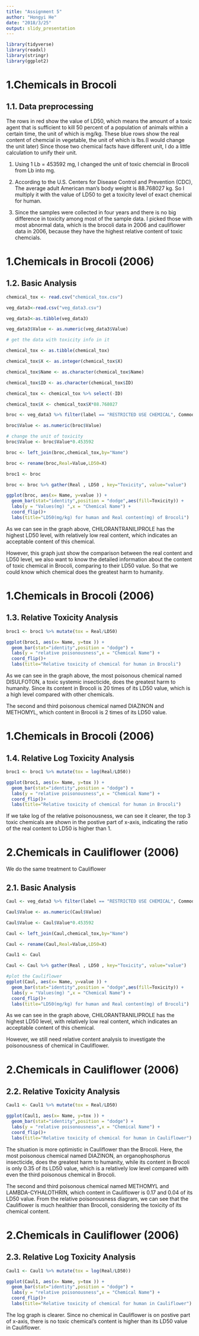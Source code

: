 ---
title: "Assignment 5"
author: "Hongyi He"
date: "2018/3/25"
output: slidy_presentation
---

```{r, echo = T, include=F}
library(tidyverse)
library(readxl)
library(stringr)
library(ggplot2)
```

# 1.Chemicals in Brocoli

## 1.1. Data preprocessing
  The rows in red show the value of LD50, which means the amount of a toxic agent that is sufficient to kill 50 percent of a population of animals within a certain time, the unit of which is mg/kg.
  These blue rows show the real content of chemcial in vegetable, the unit of which is lbs.(I would change the unit later)
  Since those two chemical facts have different unit, I do a little calculation to unify their unit.
  
  1) Using 1 Lb = 453592 mg, I changed the unit of toxic chemcial in Brocoli from Lb into mg.
  
  2) According to the U.S. Centers for Disease Control and Prevention (CDC), The average adult American man's body weight is 88.768027 kg. So I multiply it with the value of LD50 to get a toxicity level of exact chemical for human.
  
  3) Since the samples were collected in four years and there is no big difference in toxicity among most of the sample data. I picked those with most abnormal data, which is the brocoli data in 2006 and cauliflower data in 2006, because they have the highest relative content of toxic chemcials.

# 1.Chemicals in Brocoli (2006)

## 1.2. Basic Analysis

```{r, echo = F, warning=F}
chemical_tox <- read.csv("chemical_tox.csv")

veg_data3<-read.csv("veg_data3.csv")

veg_data3<-as.tibble(veg_data3)

veg_data3$Value <- as.numeric(veg_data3$Value)

# get the data with toxicity info in it

chemical_tox <- as.tibble(chemical_tox)

chemical_tox$X <- as.integer(chemical_tox$X)

chemical_tox$Name <- as.character(chemical_tox$Name)

chemical_tox$ID <- as.character(chemical_tox$ID)

chemical_tox <- chemical_tox %>% select(-ID)

chemical_tox$X <- chemical_tox$X*88.768027

broc <- veg_data3 %>% filter(label == "RESTRICTED USE CHEMICAL", Commodity == "BROCCOLI", Unit.of.Measurement==" MEASURED IN LB")

broc$Value <- as.numeric(broc$Value)

# change the unit of toxicity
broc$Value <- broc$Value*0.453592

broc <- left_join(broc,chemical_tox,by="Name")

broc <- rename(broc,Real=Value,LD50=X)

broc1 <- broc

broc <- broc %>% gather(Real , LD50 , key="Toxicity", value="value")

ggplot(broc, aes(x= Name, y=value )) + 
  geom_bar(stat="identity",position = "dodge",aes(fill=Toxicity)) + 
  labs(y = "Values(mg) ",x = "Chemical Name") +
  coord_flip()+
  labs(title="LD50(mg/kg) for human and Real content(mg) of Brocoli")
```

  As we can see in the graph above, CHILORANTRANILIPROLE has the highest LD50 level, with relatively low real content, which indicates an acceptable content of this chemical. 
  
  However, this graph just show the comparison between the real content and LD50 level, we also want to know the detailed information about the content of toxic chemical in Brocoli, comparing to their LD50 value. So that we could know which chemical does the greatest harm to humanity.

# 1.Chemicals in Brocoli (2006)

## 1.3. Relative Toxicity Analysis

```{r, echo = F, warning=F}
broc1 <- broc1 %>% mutate(tox = Real/LD50)

ggplot(broc1, aes(x= Name, y=tox )) + 
  geom_bar(stat="identity",position = "dodge") + 
  labs(y = "relative poisonousness",x = "Chemical Name") +
  coord_flip()+
  labs(title="Relative toxicity of chemical for human in Brocoli")
```

  As we can see in the graph above, the most poisonous chemical named DISULFOTON, a toxic systemic insecticide, does the greatest harm to humanity. Since its content in Brocoli is 20 times of its LD50 value, which is a high level compared with other chemicals. 
  
  The second and third poisonous chemical named DIAZINON and METHOMYL, which content in Brocoli is 2 times of its LD50 value. 
  
# 1.Chemicals in Brocoli (2006)

## 1.4. Relative Log Toxicity Analysis

```{r, echo = F, warning=F}
broc1 <- broc1 %>% mutate(tox = log(Real/LD50))

ggplot(broc1, aes(x= Name, y=tox )) + 
  geom_bar(stat="identity",position = "dodge") + 
  labs(y = "relative poisonousness",x = "Chemical Name") +
  coord_flip()+
  labs(title="Relative toxicity of chemical for human in Brocoli")
```
  
  If we take log of the relative poisonousness, we can see it clearer, the top 3 toxic chemicals are shown in the postive part of x-axis, indicating the ratio of the real content to LD50 is higher than 1. 

# 2.Chemicals in Cauliflower (2006)

  We do the same treatment to Cauliflower

## 2.1. Basic Analysis
```{r, echo = F, warning=F}
Caul <- veg_data3 %>% filter(label == "RESTRICTED USE CHEMICAL", Commodity == "CAULIFLOWER", Unit.of.Measurement==" MEASURED IN LB")

Caul$Value <- as.numeric(Caul$Value)

Caul$Value <- Caul$Value*0.453592

Caul <- left_join(Caul,chemical_tox,by="Name")

Caul <- rename(Caul,Real=Value,LD50=X)

Caul1 <- Caul

Caul <- Caul %>% gather(Real , LD50 , key="Toxicity", value="value")

#plot the Cauliflower 
ggplot(Caul, aes(x= Name, y=value )) + 
  geom_bar(stat="identity",position = "dodge",aes(fill=Toxicity)) + 
  labs(y = "Values(mg) ",x = "Chemical Name") +
  coord_flip()+
  labs(title="LD50(mg/kg) for human and Real content(mg) of Brocoli")
```
  As we can see in the graph above, CHILORANTRANILIPROLE has the highest LD50 level, with relatively low real content, which indicates an acceptable content of this chemical. 
  
  However, we still need relative content analysis to investigate the poisonousness of chemical in Cauliflower.

# 2.Chemicals in Cauliflower (2006)

## 2.2. Relative Toxicity Analysis
```{r, echo = F, warning=F}
Caul1 <- Caul1 %>% mutate(tox = Real/LD50)

ggplot(Caul1, aes(x= Name, y=tox )) + 
  geom_bar(stat="identity",position = "dodge") + 
  labs(y = "relative poisonousness",x = "Chemical Name") +
  coord_flip()+
  labs(title="Relative toxicity of chemical for human in Cauliflower")
```

  The situation is more optimistic in Cauliflower than the Brocoli. Here, the most poisonous chemical named DIAZINON, an organophosphorus insecticide, does the greatest harm to humanity, while its content in Brocoli is only 0.35 of its LD50 value, which is a relatively low level compared with even the third poisonous chemical in Brocoli. 
  
  The second and third poisonous chemical named METHOMYL and LAMBDA-CYHALOTHRIN, which content in Cauliflower is 0.17 and 0.04 of its LD50 value. From the relative poisonousness diagram, we can see that the Cauliflower is much healthier than Brocoli, considering the toxicity of its chemical content.

# 2.Chemicals in Cauliflower (2006)

## 2.3. Relative Log Toxicity Analysis
```{r, echo = F, warning=F}
Caul1 <- Caul1 %>% mutate(tox = log(Real/LD50))

ggplot(Caul1, aes(x= Name, y=tox )) + 
  geom_bar(stat="identity",position = "dodge") + 
  labs(y = "relative poisonousness",x = "Chemical Name") +
  coord_flip()+
  labs(title="Relative toxicity of chemical for human in Cauliflower")
```

 The log graph is clearer. Since no chemical in Cauliflower is on postive part of x-axis, there is no toxic chemical's content is higher than its LD50 value in Cauliflower.